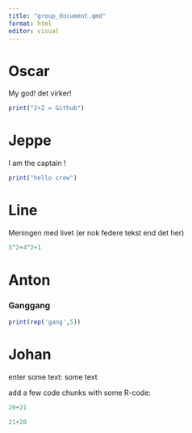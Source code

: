 ```yaml
---
title: "group_document.qmd"
format: html
editor: visual
---
```


# Oscar

My god! det virker!

```r
print("2+2 = Github")
```

# Jeppe

I am the captain !

```r
print("hello crew")
```

# Line

Meningen med livet (er nok federe tekst end det her)

```r
5^2+4^2+1
```

# Anton

### Ganggang
```r

print(rep('gang',5))


```



# Johan

enter some text:
some text

add a few code chunks with some R-code:

```r
20+21
```

```r
21+20
```

